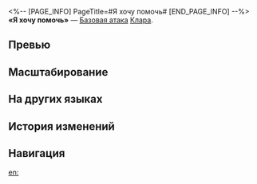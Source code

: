 <%-- [PAGE_INFO]
PageTitle=#Я хочу помочь#
[END_PAGE_INFO] --%>
{{Навык Инфобокс
|Название         = Я хочу помочь
|Изображение      = Навык Я хочу помочь.png
|Персонаж         = Клара
|Тип              = Базовая атака
|Тэг              = Одиночная атака
|УронСтойк        = 10
|ЭнергияГен       = 20
|Энергия          = 
|Длительность     = 
|Описание         = Наносит выбранному противнику физический урон, равный {{Цвет|Выделенный|50%—110%}} от силы атаки Клары.
|Свойство1        = 
|Масштабирование1 = 
}}
'''«Я хочу помочь»''' — [[Базовая атака]] [[Клара]].

==Превью==
{{Превью
|Файл = Я хочу помочь Превью
}}

==Масштабирование==
{{Масштабирование навыка|тип=Базовая атака
|50%;60%;70%;80%;90%;100%;110%;120%;130%;140%
}}

==На других языках==
{{На других языках
|en   = I Want to Help
|zhs  = 我也想帮上忙
|zht  = 我也想幫上忙
|ja   = クラーラもお{{Rubi|手伝|てつだ}}いします
|ko   = 나도 도움이 되고 싶어
|es   = Quiero ayudar
|fr   = Je veux aider
|ru   = Я хочу помочь
|th   = I Want to Help
|vi   = Clara Cũng Muốn Giúp
|de   = Ich will helfen
|id   = I Want to Help
|pt   = Eu Quero Ajudar
}}

==История изменений==
{{История изменений|3.5}}

==Навигация==
{{Навык Навбокс|Клара}}

[[en:]]